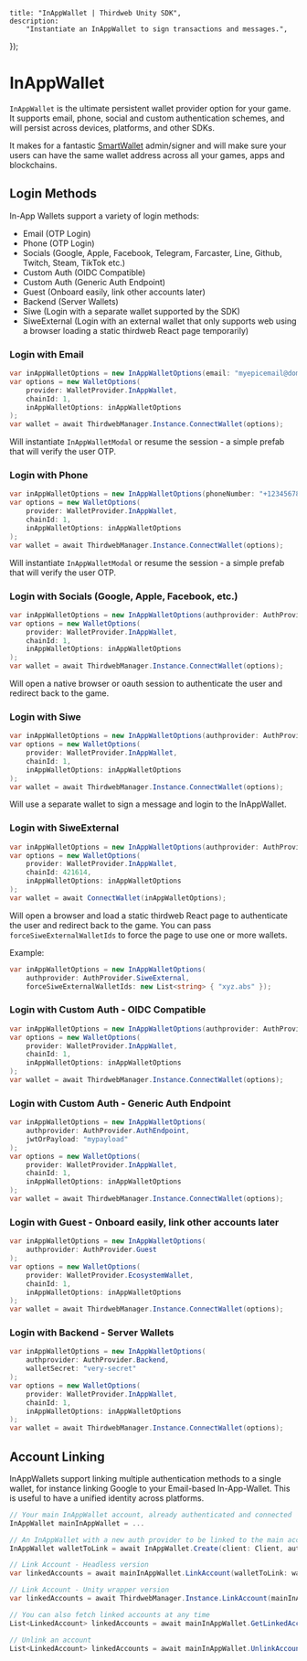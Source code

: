 
	title: "InAppWallet | Thirdweb Unity SDK",
	description:
		"Instantiate an InAppWallet to sign transactions and messages.",
});

# InAppWallet

`InAppWallet` is the ultimate persistent wallet provider option for your game. It supports email, phone, social and custom authentication schemes, and will persist across devices, platforms, and other SDKs.

It makes for a fantastic [SmartWallet](/unity/v6/wallets/account-abstraction) admin/signer and will make sure your users can have the same wallet address across all your games, apps and blockchains.

## Login Methods

In-App Wallets support a variety of login methods:
- Email (OTP Login)
- Phone (OTP Login)
- Socials (Google, Apple, Facebook, Telegram, Farcaster, Line, Github, Twitch, Steam, TikTok etc.)
- Custom Auth (OIDC Compatible)
- Custom Auth (Generic Auth Endpoint)
- Guest (Onboard easily, link other accounts later)
- Backend (Server Wallets)
- Siwe (Login with a separate wallet supported by the SDK)
- SiweExternal (Login with an external wallet that only supports web using a browser loading a static thirdweb React page temporarily)

### Login with Email

```csharp
var inAppWalletOptions = new InAppWalletOptions(email: "myepicemail@domain.id");
var options = new WalletOptions(
    provider: WalletProvider.InAppWallet, 
    chainId: 1, 
    inAppWalletOptions: inAppWalletOptions
);
var wallet = await ThirdwebManager.Instance.ConnectWallet(options);
```

Will instantiate `InAppWalletModal` or resume the session - a simple prefab that will verify the user OTP.

### Login with Phone

```csharp
var inAppWalletOptions = new InAppWalletOptions(phoneNumber: "+1234567890");
var options = new WalletOptions(
    provider: WalletProvider.InAppWallet, 
    chainId: 1, 
    inAppWalletOptions: inAppWalletOptions
);
var wallet = await ThirdwebManager.Instance.ConnectWallet(options);
```

Will instantiate `InAppWalletModal` or resume the session - a simple prefab that will verify the user OTP.

### Login with Socials (Google, Apple, Facebook, etc.)

```csharp
var inAppWalletOptions = new InAppWalletOptions(authprovider: AuthProvider.Google);
var options = new WalletOptions(
    provider: WalletProvider.InAppWallet, 
    chainId: 1, 
    inAppWalletOptions: inAppWalletOptions
);
var wallet = await ThirdwebManager.Instance.ConnectWallet(options);
```

Will open a native browser or oauth session to authenticate the user and redirect back to the game.

### Login with Siwe

```csharp
var inAppWalletOptions = new InAppWalletOptions(authprovider: AuthProvider.Siwe, siweSigner: sdkSupportedExternalWallet);
var options = new WalletOptions(
    provider: WalletProvider.InAppWallet, 
    chainId: 1, 
    inAppWalletOptions: inAppWalletOptions
);
var wallet = await ThirdwebManager.Instance.ConnectWallet(options);
```

Will use a separate wallet to sign a message and login to the InAppWallet.

### Login with SiweExternal

```csharp
var inAppWalletOptions = new InAppWalletOptions(authprovider: AuthProvider.SiweExternal)
var options = new WalletOptions(
    provider: WalletProvider.InAppWallet,
    chainId: 421614,
    inAppWalletOptions: inAppWalletOptions
);
var wallet = await ConnectWallet(inAppWalletOptions);
```

Will open a browser and load a static thirdweb React page to authenticate the user and redirect back to the game.
You can pass `forceSiweExternalWalletIds` to force the page to use one or more wallets.

Example:
```csharp
var inAppWalletOptions = new InAppWalletOptions(
    authprovider: AuthProvider.SiweExternal,
    forceSiweExternalWalletIds: new List<string> { "xyz.abs" });
```

### Login with Custom Auth - OIDC Compatible

```csharp
var inAppWalletOptions = new InAppWalletOptions(authprovider: AuthProvider.JWT, jwtOrPayload: "myjwt");
var options = new WalletOptions(
    provider: WalletProvider.InAppWallet, 
    chainId: 1, 
    inAppWalletOptions: inAppWalletOptions
);
var wallet = await ThirdwebManager.Instance.ConnectWallet(options);
```

### Login with Custom Auth - Generic Auth Endpoint

```csharp
var inAppWalletOptions = new InAppWalletOptions(
    authprovider: AuthProvider.AuthEndpoint, 
    jwtOrPayload: "mypayload"
);
var options = new WalletOptions(
    provider: WalletProvider.InAppWallet, 
    chainId: 1, 
    inAppWalletOptions: inAppWalletOptions
);
var wallet = await ThirdwebManager.Instance.ConnectWallet(options);
```

### Login with Guest - Onboard easily, link other accounts later

```csharp
var inAppWalletOptions = new InAppWalletOptions(
    authprovider: AuthProvider.Guest
);
var options = new WalletOptions(
    provider: WalletProvider.EcosystemWallet, 
    chainId: 1, 
    inAppWalletOptions: inAppWalletOptions
);
var wallet = await ThirdwebManager.Instance.ConnectWallet(options);
```

### Login with Backend - Server Wallets

```csharp
var inAppWalletOptions = new InAppWalletOptions(
    authprovider: AuthProvider.Backend, 
    walletSecret: "very-secret"
);
var options = new WalletOptions(
    provider: WalletProvider.InAppWallet, 
    chainId: 1, 
    inAppWalletOptions: inAppWalletOptions
);
var wallet = await ThirdwebManager.Instance.ConnectWallet(options);
```

## Account Linking

InAppWallets support linking multiple authentication methods to a single wallet, for instance linking Google to your Email-based In-App-Wallet. This is useful to have a unified identity across platforms.

```csharp
// Your main InAppWallet account, already authenticated and connected
InAppWallet mainInAppWallet = ...

// An InAppWallet with a new auth provider to be linked to the main account, not connected
InAppWallet walletToLink = await InAppWallet.Create(client: Client, authProvider: AuthProvider.Telegram);

// Link Account - Headless version
var linkedAccounts = await mainInAppWallet.LinkAccount(walletToLink: walletToLink);

// Link Account - Unity wrapper version
var linkedAccounts = await ThirdwebManager.Instance.LinkAccount(mainInAppWallet, walletToLink);

// You can also fetch linked accounts at any time
List<LinkedAccount> linkedAccounts = await mainInAppWallet.GetLinkedAccounts();

// Unlink an account
List<LinkedAccount> linkedAccounts = await mainInAppWallet.UnlinkAccount(linkedAccounts[0]);
```

<ArticleIconCard
	href="/dotnet/wallets/providers/in-app-wallet"
	icon={GraduationCap}
	title="Learn more about InAppWallet"
/>
